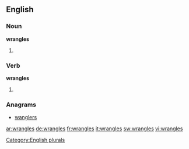 
==English==

===Noun===
'''wrangles'''

# {{plural of |[[wrangle]]}}

===Verb===
'''wrangles'''

# {{third-person singular of|wrangle}}

===Anagrams===
* [[wanglers#English|wanglers]]

[[Category:English plurals]]

[[ar:wrangles]]
[[de:wrangles]]
[[fr:wrangles]]
[[it:wrangles]]
[[sw:wrangles]]
[[vi:wrangles]]